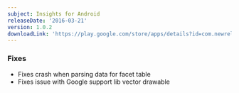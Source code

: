 ```yaml
---
subject: Insights for Android
releaseDate: '2016-03-21'
version: 1.0.2
downloadLink: 'https://play.google.com/store/apps/details?id=com.newrelic.insights&hl=en'
---
```


### Fixes

* Fixes crash when parsing data for facet table
* Fixes issue with Google support lib vector drawable
